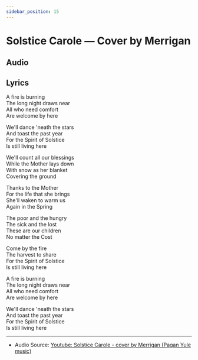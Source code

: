 ```yaml
---  
sidebar_position: 15
---  
```

  
# Solstice Carole — Cover by Merrigan


## Audio

<AudioComponent source="/audio/solstice-carole-cover-by-merrigan.m4a"/>

  
## Lyrics

A fire is burning  
The long night draws near  
All who need comfort  
Are welcome by here  

We'll dance 'neath the stars  
And toast the past year  
For the Spirit of Solstice  
Is still living here   

We'll count all our blessings  
While the Mother lays down  
With snow as her blanket  
Covering the ground  

Thanks to the Mother  
For the life that she brings  
She'll waken to warm us  
Again in the Spring   

The poor and the hungry  
The sick and the lost   
These are our children   
No matter the Cost  
  
Come by the fire   
The harvest to share  
For the Spirit of Solstice  
Is still living here  

A fire is burning  
The long night draws near  
All who need comfort  
Are welcome by here  

We'll dance 'neath the stars  
And toast the past year  
For the Spirit of Solstice  
Is still living here   

----  
  
- Audio Source: [Youtube: Solstice Carole - cover by Merrigan (Pagan Yule music)](https://www.youtube.com/watch?v=CVStBdF9b2I)   
  
